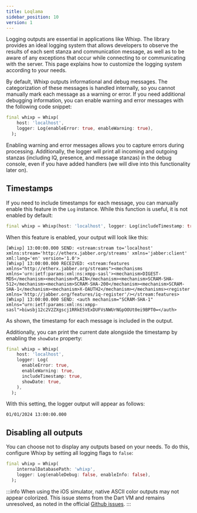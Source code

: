 ```yaml
---
title: Loqlama
sidebar_position: 10
version: 1
---
```


Logging outputs are essential in applications like Whixp. The library provides an ideal logging system that allows developers to observe the results of each sent stanza and communication message, as well as to be aware of any exceptions that occur while connecting to or communicating with the server. This page explains how to customize the logging system according to your needs.

By default, Whixp outputs informational and debug messages. The categorization of these messages is handled internally, so you cannot manually mark each message as a warning or error. If you need additional debugging information, you can enable warning and error messages with the following code snippet:

```dart
final whixp = Whixp(
    host: 'localhost',
    logger: Log(enableError: true, enableWarning: true),
  );
```

Enabling warning and error messages allows you to capture errors during processing. Additionally, the logger will print all incoming and outgoing stanzas (including IQ, presence, and message stanzas) in the debug console, even if you have added handlers (we will dive into this functionality later on).

## Timestamps

If you need to include timestamps for each message, you can manually enable this feature in the `Log` instance. While this function is useful, it is not enabled by default:

```dart
final whixp = Whixp(host: 'localhost', logger: Log(includeTimestamp: true));
```

When this feature is enabled, your output will look like this:

```console
[Whixp] 13:00:00.000 SEND: <stream:stream to='localhost' xmlns:stream='http://etherx.jabber.org/streams' xmlns='jabber:client' xml:lang='en' version='1.0'>
[Whixp] 13:00:00.000 RECEIVED: <stream:features xmlns="http://etherx.jabber.org/streams"><mechanisms xmlns='urn:ietf:params:xml:ns:xmpp-sasl'><mechanism>DIGEST-MD5</mechanism><mechanism>PLAIN</mechanism><mechanism>SCRAM-SHA-512</mechanism><mechanism>SCRAM-SHA-200</mechanism><mechanism>SCRAM-SHA-1</mechanism><mechanism>X-OAUTH2</mechanism></mechanisms><register xmlns='http://jabber.org/features/iq-register'/></stream:features>
[Whixp] 13:00:00.000 SEND: <auth mechanism="SCRAM-SHA-1" xmlns="urn:ietf:params:xml:ns:xmpp-sasl">biwsbj12c2V2ZXgscj1RRkE5VExDUFVsNWUrNGpOOUt0ei9BPT0=</auth>
```

As shown, the timestamp for each message is included in the output.

Additionally, you can print the current date alongside the timestamp by enabling the `showDate` property:

```dart
final whixp = Whixp(
    host: 'localhost',
    logger: Log(
      enableError: true,
      enableWarning: true,
      includeTimestamp: true,
      showDate: true,
    ),
  );
```

With this setting, the logger output will appear as follows:

```plaintext
01/01/2024 13:00:00.000
```

## Disabling all outputs

You can choose not to display any outputs based on your needs. To do this, configure Whixp by setting all logging flags to `false`:

```dart
final whixp = Whixp(
    internalDatabasePath: 'whixp',
    logger: Log(enableDebug: false, enableInfo: false),
  );
```

:::info
When using the iOS simulator, native ASCII color outputs may not appear colorized. This issue stems from the Dart VM and remains unresolved, as noted in the official [Github issues](https://github.com/flutter/flutter/issues/64491).
:::
